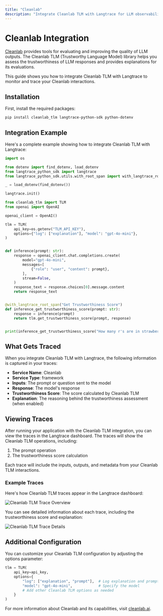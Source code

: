 ```yaml
---
title: "Cleanlab"
description: "Integrate Cleanlab TLM with Langtrace for LLM observability"
---
```


# Cleanlab Integration

[Cleanlab](https://cleanlab.ai) provides tools for evaluating and improving the quality of LLM outputs. The Cleanlab TLM (Trustworthy Language Model) library helps you assess the trustworthiness of LLM responses and provides explanations for its evaluations.

This guide shows you how to integrate Cleanlab TLM with Langtrace to monitor and trace your Cleanlab interactions.

## Installation

First, install the required packages:

```bash
pip install cleanlab_tlm langtrace-python-sdk python-dotenv
```

## Integration Example

Here's a complete example showing how to integrate Cleanlab TLM with Langtrace:

```python
import os

from dotenv import find_dotenv, load_dotenv
from langtrace_python_sdk import langtrace
from langtrace_python_sdk.utils.with_root_span import with_langtrace_root_span

_ = load_dotenv(find_dotenv())

langtrace.init()

from cleanlab_tlm import TLM
from openai import OpenAI

openai_client = OpenAI()

tlm = TLM(
    api_key=os.getenv("TLM_API_KEY"),
    options={"log": ["explanation"], "model": "gpt-4o-mini"},
)


def inference(prompt: str):
    response = openai_client.chat.completions.create(
        model="gpt-4o-mini",
        messages=[
            {"role": "user", "content": prompt},
        ],
        stream=False,
    )
    response_text = response.choices[0].message.content
    return response_text


@with_langtrace_root_span("Get Trustworthiness Score")
def inference_get_trustworthiness_score(prompt: str):
    response = inference(prompt)
    return tlm.get_trustworthiness_score(prompt, response)


print(inference_get_trustworthiness_score("How many r's are in strawberry?"))
```

## What Gets Traced

When you integrate Cleanlab TLM with Langtrace, the following information is captured in your traces:

- **Service Name**: Cleanlab
- **Service Type**: framework
- **Inputs**: The prompt or question sent to the model
- **Response**: The model's response
- **Trustworthiness Score**: The score calculated by Cleanlab TLM
- **Explanation**: The reasoning behind the trustworthiness assessment (when enabled)

## Viewing Traces

After running your application with the Cleanlab TLM integration, you can view the traces in the Langtrace dashboard. The traces will show the Cleanlab TLM operations, including:

1. The prompt operation
2. The trustworthiness score calculation

Each trace will include the inputs, outputs, and metadata from your Cleanlab TLM interactions.

### Example Traces

Here's how Cleanlab TLM traces appear in the Langtrace dashboard:

![Cleanlab TLM Trace Overview](/images/cleanlab/cleanlab-trace-1.png)

You can see detailed information about each trace, including the trustworthiness score and explanation:

![Cleanlab TLM Trace Details](/images/cleanlab/cleanlab-trace-2.png)

## Additional Configuration

You can customize your Cleanlab TLM configuration by adjusting the options parameter:

```python
tlm = TLM(
    api_key=api_key,
    options={
        "log": ["explanation", "prompt"],  # Log explanation and prompt
        "model": "gpt-4o-mini",            # Specify the model
        # Add other Cleanlab TLM options as needed
    }
)
```

For more information about Cleanlab and its capabilities, visit [cleanlab.ai](https://cleanlab.ai).
